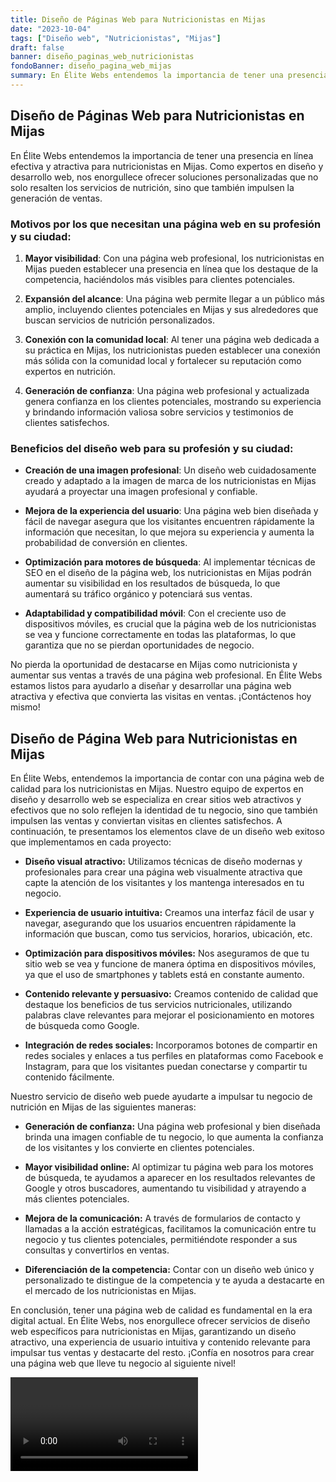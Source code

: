 ```yaml
---
title: Diseño de Páginas Web para Nutricionistas en Mijas
date: "2023-10-04"
tags: ["Diseño web", "Nutricionistas", "Mijas"]
draft: false
banner: diseño_paginas_web_nutricionistas
fondoBanner: diseño_pagina_web_mijas
summary: En Élite Webs entendemos la importancia de tener una presencia en línea efectiva y atractiva para nutricionistas en Mijas. Como expertos en diseño y desarrollo web, nos enorgullece ofrecer soluciones personalizadas que no solo resalten los servicios de nutrición, sino que también impulsen la generación de ventas.
---
```



## Diseño de Páginas Web para Nutricionistas en Mijas

En Élite Webs entendemos la importancia de tener una presencia en línea efectiva y atractiva para nutricionistas en Mijas. Como expertos en diseño y desarrollo web, nos enorgullece ofrecer soluciones personalizadas que no solo resalten los servicios de nutrición, sino que también impulsen la generación de ventas.

### Motivos por los que necesitan una página web en su profesión y su ciudad:

1. **Mayor visibilidad**: Con una página web profesional, los nutricionistas en Mijas pueden establecer una presencia en línea que los destaque de la competencia, haciéndolos más visibles para clientes potenciales.

2. **Expansión del alcance**: Una página web permite llegar a un público más amplio, incluyendo clientes potenciales en Mijas y sus alrededores que buscan servicios de nutrición personalizados.

3. **Conexión con la comunidad local**: Al tener una página web dedicada a su práctica en Mijas, los nutricionistas pueden establecer una conexión más sólida con la comunidad local y fortalecer su reputación como expertos en nutrición.

4. **Generación de confianza**: Una página web profesional y actualizada genera confianza en los clientes potenciales, mostrando su experiencia y brindando información valiosa sobre servicios y testimonios de clientes satisfechos.

### Beneficios del diseño web para su profesión y su ciudad:

- **Creación de una imagen profesional**: Un diseño web cuidadosamente creado y adaptado a la imagen de marca de los nutricionistas en Mijas ayudará a proyectar una imagen profesional y confiable.

- **Mejora de la experiencia del usuario**: Una página web bien diseñada y fácil de navegar asegura que los visitantes encuentren rápidamente la información que necesitan, lo que mejora su experiencia y aumenta la probabilidad de conversión en clientes.

- **Optimización para motores de búsqueda**: Al implementar técnicas de SEO en el diseño de la página web, los nutricionistas en Mijas podrán aumentar su visibilidad en los resultados de búsqueda, lo que aumentará su tráfico orgánico y potenciará sus ventas.

- **Adaptabilidad y compatibilidad móvil**: Con el creciente uso de dispositivos móviles, es crucial que la página web de los nutricionistas se vea y funcione correctamente en todas las plataformas, lo que garantiza que no se pierdan oportunidades de negocio.

No pierda la oportunidad de destacarse en Mijas como nutricionista y aumentar sus ventas a través de una página web profesional. En Élite Webs estamos listos para ayudarlo a diseñar y desarrollar una página web atractiva y efectiva que convierta las visitas en ventas. ¡Contáctenos hoy mismo!

<GifSeo />

<Cta />

## Diseño de Página Web para Nutricionistas en Mijas

En Élite Webs, entendemos la importancia de contar con una página web de calidad para los nutricionistas en Mijas. Nuestro equipo de expertos en diseño y desarrollo web se especializa en crear sitios web atractivos y efectivos que no solo reflejen la identidad de tu negocio, sino que también impulsen las ventas y conviertan visitas en clientes satisfechos. A continuación, te presentamos los elementos clave de un diseño web exitoso que implementamos en cada proyecto:

- **Diseño visual atractivo:** Utilizamos técnicas de diseño modernas y profesionales para crear una página web visualmente atractiva que capte la atención de los visitantes y los mantenga interesados en tu negocio.

- **Experiencia de usuario intuitiva:** Creamos una interfaz fácil de usar y navegar, asegurando que los usuarios encuentren rápidamente la información que buscan, como tus servicios, horarios, ubicación, etc.

- **Optimización para dispositivos móviles:** Nos aseguramos de que tu sitio web se vea y funcione de manera óptima en dispositivos móviles, ya que el uso de smartphones y tablets está en constante aumento.

- **Contenido relevante y persuasivo:** Creamos contenido de calidad que destaque los beneficios de tus servicios nutricionales, utilizando palabras clave relevantes para mejorar el posicionamiento en motores de búsqueda como Google.

- **Integración de redes sociales:** Incorporamos botones de compartir en redes sociales y enlaces a tus perfiles en plataformas como Facebook e Instagram, para que los visitantes puedan conectarse y compartir tu contenido fácilmente.

Nuestro servicio de diseño web puede ayudarte a impulsar tu negocio de nutrición en Mijas de las siguientes maneras:

- **Generación de confianza:** Una página web profesional y bien diseñada brinda una imagen confiable de tu negocio, lo que aumenta la confianza de los visitantes y los convierte en clientes potenciales.

- **Mayor visibilidad online:** Al optimizar tu página web para los motores de búsqueda, te ayudamos a aparecer en los resultados relevantes de Google y otros buscadores, aumentando tu visibilidad y atrayendo a más clientes potenciales.

- **Mejora de la comunicación:** A través de formularios de contacto y llamadas a la acción estratégicas, facilitamos la comunicación entre tu negocio y tus clientes potenciales, permitiéndote responder a sus consultas y convertirlos en ventas.

- **Diferenciación de la competencia:** Contar con un diseño web único y personalizado te distingue de la competencia y te ayuda a destacarte en el mercado de los nutricionistas en Mijas.

En conclusión, tener una página web de calidad es fundamental en la era digital actual. En Élite Webs, nos enorgullece ofrecer servicios de diseño web específicos para nutricionistas en Mijas, garantizando un diseño atractivo, una experiencia de usuario intuitiva y contenido relevante para impulsar tus ventas y destacarte del resto. ¡Confía en nosotros para crear una página web que lleve tu negocio al siguiente nivel!

<Video />

<CtaBot job="Nutricionistas" city="Mijas" />

<Gmaps query="Mijas+españa+maps" />
